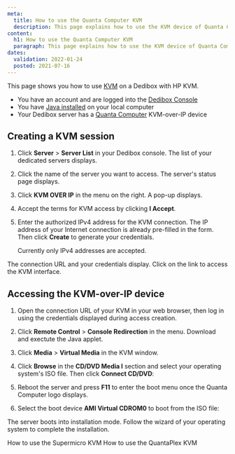 ```yaml
---
meta:
  title: How to use the Quanta Computer KVM
  description: This page explains how to use the KVM device of Quanta Computer servers
content:
  h1: How to use the Quanta Computer KVM
  paragraph: This page explains how to use the KVM device of Quanta Computer servers
dates:
  validation: 2022-01-24
  posted: 2021-07-16
---
```



This page shows you how to use [KVM](/dedibox/kvm-over-ip/concepts/#kvm-over-ip) on a Dedibox with HP KVM.

<Message type="requirement">

  - You have an account and are logged into the [Dedibox Console](https://console.online.net) 
  - You have [Java installed](https://www.java.com/en/download/help/download_options.html) on your local computer
  - Your Dedibox server has a [Quanta Computer](https://www.qct.io) KVM-over-IP device

</Message>

## Creating a KVM session

1. Click **Server** > **Server List** in your Dedibox console. The list of your dedicated servers displays.

2. Click the name of the server you want to access. The server's status page displays.

3. Click **KVM OVER IP** in the menu on the right. A pop-up displays.

    <Lightbox src="scaleway_KVM.png" alt="" />

4. Accept the terms for KVM access by clicking **I Accept**.

5. Enter the authorized IPv4 address for the KVM connection. The IP address of your Internet connection is already pre-filled in the form. Then click **Create** to generate your credentials.

    <Message type="note">

    Currently only IPv4 addresses are accepted.

    </Message>

The connection URL and your credentials display. Click on the link to access the KVM interface.

## Accessing the KVM-over-IP device 

1. Open the connection URL of your KVM in your web browser, then log in using the credentials displayed during access creation. 

2. Click **Remote Control** > **Console Redirection** in the menu. Download and exectute the Java applet.

    <Lightbox src="scaleway_qct_console_redir.png" alt="" />

3. Click **Media** > **Virtual Media** in the KVM window.

    <Lightbox src="scaleway_qct_virtual_media.png" alt="" />

4. Click **Browse** in the **CD/DVD Media I** section and select your operating system's ISO file. Then click **Connect CD/DVD**:

    <Lightbox src="scaleway_qct_add_vm.png" alt="" />

5. Reboot the server and press **F11** to enter the boot menu once the Quanta Computer logo displays.

6. Select the boot device **AMI Virtual CDROM0** to boot from the ISO file:

    <Lightbox src="scaleway_qct_boot_device.png" alt="" />

The server boots into installation mode. Follow the wizard of your operating system to complete the installation. 

<Navigation title="See Also">
  <PreviousButton to="/dedibox/kvm-over-ip/how-to/supermicro/">How to use the Supermicro KVM</PreviousButton>
  <NextButton to="/dedibox/kvm-over-ip/how-to/quantaplex/">How to use the QuantaPlex KVM</NextButton>
</Navigation>